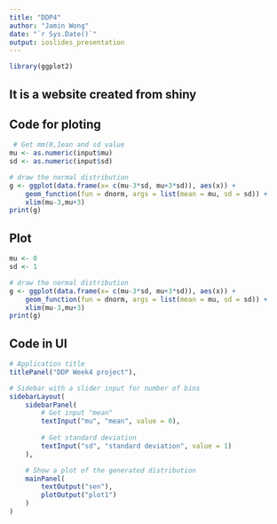 ```yaml
---
title: "DDP4"
author: "Jamin Wong"
date: "`r Sys.Date()`"
output: ioslides_presentation
---
```

```r
library(ggplot2)
```
## It is a website created from shiny


## Code for ploting

```r
 # Get mm(0,1ean and sd value
mu <- as.numeric(input$mu)
sd <- as.numeric(input$sd)

# draw the normal distribution
g <- ggplot(data.frame(x= c(mu-3*sd, mu+3*sd)), aes(x)) +
    geom_function(fun = dnorm, args = list(mean = mu, sd = sd)) +
    xlim(mu-3,mu+3)
print(g)
```


## Plot
```r
mu <- 0
sd <- 1

# draw the normal distribution
g <- ggplot(data.frame(x= c(mu-3*sd, mu+3*sd)), aes(x)) +
    geom_function(fun = dnorm, args = list(mean = mu, sd = sd)) +
    xlim(mu-3,mu+3)
print(g)
```


## Code in UI
```r
# Application title
titlePanel("DDP Week4 project"),

# Sidebar with a slider input for number of bins
sidebarLayout(
    sidebarPanel(
        # Get input "mean"
        textInput("mu", "mean", value = 0),
        
        # Get standard deviation
        textInput("sd", "standard deviation", value = 1)
    ),

    # Show a plot of the generated distribution
    mainPanel(
        textOutput("sen"),
        plotOutput("plot1")
    )
)
```